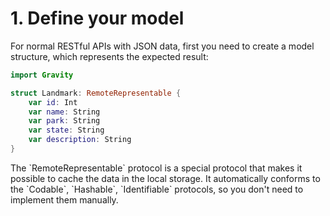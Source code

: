 
# 1. Define your model

For normal RESTful APIs with JSON data, first you need to create a model structure, which represents the expected result:

```swift
import Gravity

struct Landmark: RemoteRepresentable {
    var id: Int
    var name: String
    var park: String
    var state: String
    var description: String
}
```

<Callout emoji="💡">
    The `RemoteRepresentable` protocol is a special protocol that makes it possible to cache the data in the local storage. It automatically conforms to the `Codable`, `Hashable`, `Identifiable` protocols, so you don't need to implement them manually.
</Callout>